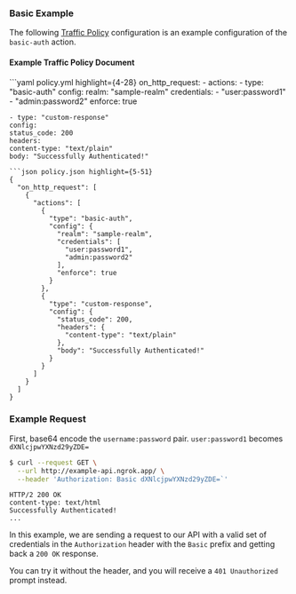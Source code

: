 

### Basic Example

The following [Traffic Policy](/docs/traffic-policy/)
configuration is an example configuration of the `basic-auth` action.

#### Example Traffic Policy Document

<CodeGroup>
```yaml policy.yml highlight={4-28}
on_http_request:
  - actions:
    - type: "basic-auth"
    config:
    realm: "sample-realm"
    credentials:
    - "user:password1"
    - "admin:password2"
    enforce: true

    - type: "custom-response"
    config:
    status_code: 200
    headers:
    content-type: "text/plain"
    body: "Successfully Authenticated!"
```
```json policy.json highlight={5-51}
{
  "on_http_request": [
    {
      "actions": [
        {
          "type": "basic-auth",
          "config": {
            "realm": "sample-realm",
            "credentials": [
              "user:password1",
              "admin:password2"
            ],
            "enforce": true
          }
        },
        {
          "type": "custom-response",
          "config": {
            "status_code": 200,
            "headers": {
              "content-type": "text/plain"
            },
            "body": "Successfully Authenticated!"
          }
        }
      ]
    }
  ]
}
```
</CodeGroup>

### Example Request

First, base64 encode the `username:password` pair.
`user:password1` becomes `dXNlcjpwYXNzd29yZDE=`

```bash
$ curl --request GET \
  --url http://example-api.ngrok.app/ \
  --header 'Authorization: Basic dXNlcjpwYXNzd29yZDE=`'
```

```http
HTTP/2 200 OK
content-type: text/html
Successfully Authenticated!
...
```

In this example, we are sending a request to our API with a valid set of credentials in
the `Authorization` header with the `Basic` prefix and getting back a `200 OK`
response.

You can try it without the header, and you will receive a `401 Unauthorized` prompt
instead.

